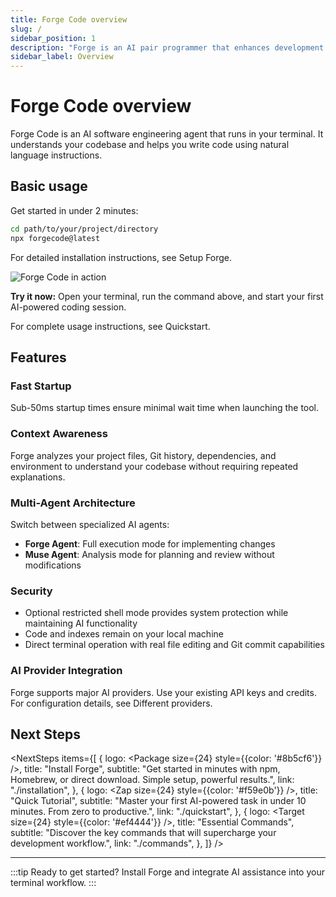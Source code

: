 ```yaml
---
title: Forge Code overview
slug: /
sidebar_position: 1
description: "Forge is an AI pair programmer that enhances development workflows with intelligent code assistance in your terminal."
sidebar_label: Overview
---
```



# Forge Code overview

Forge Code is an AI software engineering agent that runs in your terminal. It understands your codebase and helps you
write code using natural language instructions.

## Basic usage

Get started in under 2 minutes:

```bash
cd path/to/your/project/directory
npx forgecode@latest
```

For detailed installation instructions, see <CustomLink href="/docs/installation">Setup Forge</CustomLink>.

<div style={{textAlign: 'center', margin: '2rem 0'}}>
  <img
    className="img-elevate"
    src="/docs/forge_image.png"
    alt="Forge Code in action"
    style={{
      width: '700px',
      maxWidth: '100%',
      height: 'auto',
      borderRadius: '12px',
      boxShadow: '0 8px 24px rgba(0, 0, 0, 0.15)',
      margin: '2rem auto',
      display: 'block'
    }}
  />
</div>

**Try it now:** Open your terminal, run the command above, and start your first AI-powered coding session.

For complete usage instructions, see <CustomLink href="/docs/quickstart">Quickstart</CustomLink>.

## Features

<div class="content-grid">

<div className="bg-card-border-gradient-nextStep-light dark:bg-card-border-gradient-nextStep p-[1px] rounded-[13px]">
  <div className="bg-white dark:bg-tailCall-dark-800 rounded-xl p-6 h-full">
    <div style={{display: 'flex', alignItems: 'center', marginBottom: '0.75rem'}}>
      <Rocket size={24} style={{color: '#3b82f6', marginRight: '0.75rem'}} />
      <h3 style={{margin: 0, fontSize: '1.1rem', fontWeight: 600}}>Fast Startup</h3>
    </div>
    <p style={{margin: 0, lineHeight: 1.7}}>Sub-50ms startup times ensure minimal wait time when launching the tool.</p>
  </div>
</div>

<div className="bg-card-border-gradient-nextStep-light dark:bg-card-border-gradient-nextStep p-[1px] rounded-[13px]">
  <div className="bg-white dark:bg-tailCall-dark-800 rounded-xl p-6 h-full">
    <div style={{display: 'flex', alignItems: 'center', marginBottom: '0.75rem'}}>
      <Brain size={24} style={{color: '#10b981', marginRight: '0.75rem'}} />
      <h3 style={{margin: 0, fontSize: '1.1rem', fontWeight: 600}}>Context Awareness</h3>
    </div>
    <p style={{margin: 0, lineHeight: 1.7}}>Forge analyzes your project files, Git history, dependencies, and environment to understand your codebase without requiring repeated explanations.</p>
  </div>
</div>

<div className="bg-card-border-gradient-nextStep-light dark:bg-card-border-gradient-nextStep p-[1px] rounded-[13px]">
  <div className="bg-white dark:bg-tailCall-dark-800 rounded-xl p-6 h-full">
    <div style={{display: 'flex', alignItems: 'center', marginBottom: '0.75rem'}}>
      <Wrench size={24} style={{color: '#f59e0b', marginRight: '0.75rem'}} />
      <h3 style={{margin: 0, fontSize: '1.1rem', fontWeight: 600}}>Multi-Agent Architecture</h3>
    </div>
    <div>
      <p style={{margin: '0 0 0.25rem 0'}}>Switch between specialized AI agents:</p>
      <ul style={{margin: 0, paddingLeft: '1.25rem'}}>
        <li><strong>Forge Agent</strong>: Full execution mode for implementing changes</li>
        <li><strong>Muse Agent</strong>: Analysis mode for planning and review without modifications</li>
      </ul>
    </div>
  </div>
</div>

<div className="bg-card-border-gradient-nextStep-light dark:bg-card-border-gradient-nextStep p-[1px] rounded-[13px]">
  <div className="bg-white dark:bg-tailCall-dark-800 rounded-xl p-6 h-full">
    <div style={{display: 'flex', alignItems: 'center', marginBottom: '0.75rem'}}>
      <Shield size={24} style={{color: '#ef4444', marginRight: '0.75rem'}} />
      <h3 style={{margin: 0, fontSize: '1.1rem', fontWeight: 600}}>Security</h3>
    </div>
    <ul style={{margin: 0, paddingLeft: '1.25rem'}}>
      <li>Optional restricted shell mode provides system protection while maintaining AI functionality</li>
      <li>Code and indexes remain on your local machine</li>
      <li>Direct terminal operation with real file editing and Git commit capabilities</li>
    </ul>
  </div>
</div>

<div className="bg-card-border-gradient-nextStep-light dark:bg-card-border-gradient-nextStep p-[1px] rounded-[13px]">
  <div className="bg-white dark:bg-tailCall-dark-800 rounded-xl p-6 h-full">
    <div style={{display: 'flex', alignItems: 'center', marginBottom: '0.75rem'}}>
      <Link size={24} style={{color: '#8b5cf6', marginRight: '0.75rem'}} />
      <h3 style={{margin: 0, fontSize: '1.1rem', fontWeight: 600}}>AI Provider Integration</h3>
    </div>
    <p style={{margin: 0, lineHeight: 1.7}}>Forge supports major AI providers. Use your existing API keys and credits. For configuration details, see <CustomLink href="/docs/custom-providers">Different providers</CustomLink>.</p>
  </div>
</div>

</div>

## Next Steps


<NextSteps
  items={[
    {
      logo: <Package size={24} style={{color: '#8b5cf6'}} />,
      title: "Install Forge",
      subtitle: "Get started in minutes with npm, Homebrew, or direct download. Simple setup, powerful results.",
      link: "./installation",
    },
    {
      logo: <Zap size={24} style={{color: '#f59e0b'}} />,
      title: "Quick Tutorial",
      subtitle: "Master your first AI-powered task in under 10 minutes. From zero to productive.",
      link: "./quickstart",
    },
    {
      logo: <Target size={24} style={{color: '#ef4444'}} />,
      title: "Essential Commands",
      subtitle: "Discover the key commands that will supercharge your development workflow.",
      link: "./commands",
    },
  ]}
/>

---

:::tip Ready to get started?
Install Forge and integrate AI assistance into your terminal workflow.
:::
